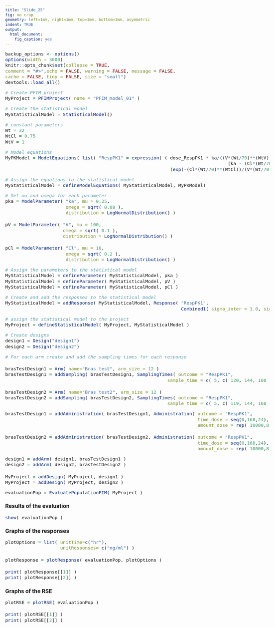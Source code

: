 ```yaml
---
title: "Slide_25"
fig: no crop
geometry: left=1mm, right=1mm, top=1mm, bottom=1mm, asymmetric
indent: TRUE
output: 
  html_document: 
    fig_caption: yes
---
```


<style type="text/css">

body{
font-size: 11pt;
}

h1.title {
font-size: 40pt;
}

code.r{
font-size: 11pt;
}

body {
max-width: 1600px;  
margin-left:10px;
line-height: 20px;
}

</style>

```r
backup_options <- options()
options(width = 3000)
knitr::opts_chunk$set(collapse = TRUE,
comment = "#>",echo = FALSE, warning = FALSE, message = FALSE,
cache = FALSE, tidy = FALSE, size = "small")
devtools::load_all()
```
 
```r
# Create PFIM project
MyProject = PFIMProject( name = "PFIM_model_01" )
```

```r
# Create the statistical model
MyStatisticalModel = StatisticalModel()
```

```r
# constant parameters
Wt = 32
WtCl = 0.75
WtV = 1
```

```r
# Model equations
MyPKModel = ModelEquations( list( "RespPK1" = expression( ( dose_RespPK1 * ka/((V*(Wt/70)**(WtV)) *
                                                                                 (ka - (Cl*(Wt/70)**(WtCl))/(V*(Wt/70)**(WtV))))) *
                                                            (exp(-(Cl*(Wt/70)**(WtCl))/(V*(Wt/70)**(WtV)) *t) - exp(-ka * t ) ) ) ) )
```

```r
# Assign the equations to the statistical model
MyStatisticalModel = defineModelEquations( MyStatisticalModel, MyPKModel)
```

```r
# Set mu and omega for each parameter
pka = ModelParameter( "ka", mu = 0.25,
                      omega = sqrt( 0.08 ),
                      distribution = LogNormalDistribution() )

pV = ModelParameter( "V", mu = 100,
                     omega = sqrt( 0.1 ),
                     distribution = LogNormalDistribution() )

pCl = ModelParameter( "Cl", mu = 10,
                      omega = sqrt( 0.2 ),
                      distribution = LogNormalDistribution() )
```

```r
# Assign the parameters to the statistical model
MyStatisticalModel = defineParameter( MyStatisticalModel, pka )
MyStatisticalModel = defineParameter( MyStatisticalModel, pV )
MyStatisticalModel = defineParameter( MyStatisticalModel, pCl )
```

```r
# Create and add the responses to the statistical model
MyStatisticalModel = addResponse( MyStatisticalModel, Response( "RespPK1",
                                                                Combined1( sigma_inter = 1.0, sigma_slope = 0.05 ) ) )
```

```r
# assign the statistical model to the project
MyProject = defineStatisticalModel( MyProject, MyStatisticalModel )
```

```r
# Create designs
design1 = Design("design1")
design2 = Design("design2")
```

```r
# For each arm create and add the sampling times for each response

brasTestDesign1 = Arm( name="Bras test", arm_size = 12 )
brasTestDesign1 = addSampling( brasTestDesign1, SamplingTimes( outcome = "RespPK1",
                                                           sample_time = c( 5, c( 120, 144, 168 ), 336 ) ) )

brasTestDesign2 = Arm( name="Bras test2", arm_size = 12 )
brasTestDesign2 = addSampling( brasTestDesign2, SamplingTimes( outcome = "RespPK1",
                                                           sample_time = c( 5, c( 119, 144, 168 ), 336 ) ) )
```

```r

brasTestDesign1 = addAdministration( brasTestDesign1, Administration( outcome = "RespPK1",
                                                                      time_dose = seq(0,168,24),
                                                                      amount_dose = rep( 10000,8 )))

brasTestDesign2 = addAdministration( brasTestDesign2, Administration( outcome = "RespPK1",
                                                                      time_dose = seq(0,168,24),
                                                                      amount_dose = rep( 10000,8 )))
```

```r
design1 = addArm( design1, brasTestDesign1 )
design2 = addArm( design2, brasTestDesign2 )

MyProject = addDesign( MyProject, design1 )
MyProject = addDesign( MyProject, design2 )
```

```r
evaluationPop = EvaluatePopulationFIM( MyProject ) 
```

### Results of the evaluation

```r
show( evaluationPop )
```

### Graphs of the responses

```r

plotOptions = list( unitTime=c("hr"),
                    unitResponses= c("ng/ml") )

plotResponse = plotResponse( evaluationPop, plotOptions )

print( plotResponse[[1]] )
print( plotResponse[[2]] )

```

### Graphs of the RSE 

```r
plotRSE = plotRSE( evaluationPop )

print( plotRSE[[1]] )
print( plotRSE[[2]] )
```

